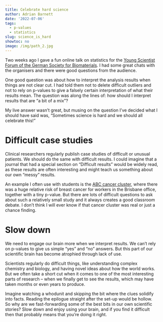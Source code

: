 ```yaml
---
title: Celebrate hard science
author: Adrian Barnett
date: '2022-07-06'
tags:
  - p-values
  - statistics
slug: science_is_hard
showtoc: no
image: /img/path_2.jpg
---
```


Two weeks ago I gave a fun online talk on statistics for the [Young Scientist Forum of the German Society for Biomaterials](https://twitter.com/ysf_dgbm). I had some great chats with the organisers and there were good questions from the audience. 

One good question was about how to interpret the analysis results when things are not clear cut. I had told them not to delete difficult outliers and not to rely on p-values to give a falsely certain interpretation of what their results mean. The question was along the lines of: how should I interpret results that are “a bit of a mix”?

My live answer wasn’t great, but musing on the question I’ve decided what I should have said was, “Sometimes science is hard and we should all celebrate this!”

# Difficult case studies

Clinical researchers regularly publish case studies of difficult or unusual patients. We should do the same with difficult results. I could imagine that a journal that had a special section on “Difficult results” would be widely read, as these results are often interesting and might teach us something about our own “messy” results.

An example I often use with students is the [ABC cancer cluster](https://www.abc.net.au/news/2007-12-19/abc-cancer-cluster-reaches-16-after-new-case/992978), where there was a huge relative risk of breast cancer for workers in the Brisbane office, together with a tiny p-value. But there are lots of difficult questions to ask about such a relatively small study and it always creates a good classroom debate. I don’t think I will ever know if that cancer cluster was real or just a chance finding.

# Slow down

We need to engage our brain more when we interpret results. We can’t rely on p-values to give us simple “yes” and “no” answers. But this part of our scientific brain has become atrophied through lack of use. 

Scientists regularly do difficult things, like understanding complex chemistry and biology, and having novel ideas about how the world works. But we often take a short cut when it comes to one of the most interesting parts of research – when we finally get to see the results, which may have taken months or even years to produce. 

Imagine watching a whodunit and skipping the bit where the clues solidify into facts. Reading the epilogue straight after the set-up would be hollow. So why are we fast-forwarding some of the best bits in our own scientific stories? Slow down and enjoy using your brain, and if you find it difficult then that probably means that you’re doing it right.
